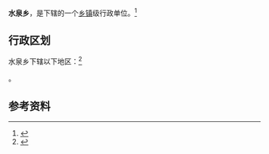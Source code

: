 {{中国乡级行政区|62/29/24/202/000}}

'''水泉乡'''，是{{PRC admin/fullname|62/29/24/202/000|3}}下辖的一个[[乡镇|乡镇]]级行政单位。<ref>{{PRC admin/ref sgc|{{PRC admin/parent|62/29/24/202/000}}}}</ref>

== 行政区划 ==

水泉乡下辖以下地区：<ref>{{PRC admin/ref sgc|62/29/24/202/000}}</ref>

{{PRC admin/children|62/29/24/202/000}}。

== 参考资料 ==

{{reflist}}

{{行政区划小作品}}
{{PRC admin/navcat|62/29/24/202/000}}